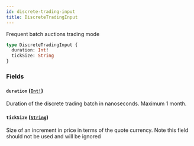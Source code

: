 ```yaml
---
id: discrete-trading-input
title: DiscreteTradingInput
---
```


Frequent batch auctions trading mode

```graphql
type DiscreteTradingInput {
  duration: Int!
  tickSize: String
}
```

### Fields

#### `duration` ([`Int!`](/docs/graphql/scalars/int))

Duration of the discrete trading batch in nanoseconds. Maximum 1 month.

#### `tickSize` ([`String`](/docs/graphql/scalars/string))

Size of an increment in price in terms of the quote currency. Note this field should not be used and will be ignored
